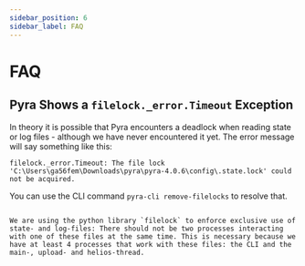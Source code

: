 ```yaml
---
sidebar_position: 6
sidebar_label: FAQ
---
```


# FAQ

## Pyra Shows a `filelock._error.Timeout` Exception

In theory it is possible that Pyra encounters a deadlock when reading state or log files - although we have never encountered it yet. The error message will say something like this:

```
filelock._error.Timeout: The file lock 'C:\Users\ga56fem\Downloads\pyra\pyra-4.0.6\config\.state.lock' could not be acquired.
```

You can use the CLI command `pyra-cli remove-filelocks` to resolve that.

```note

We are using the python library `filelock` to enforce exclusive use of state- and log-files: There should not be two processes interacting with one of these files at the same time. This is necessary because we have at least 4 processes that work with these files: the CLI and the main-, upload- and helios-thread.

```
